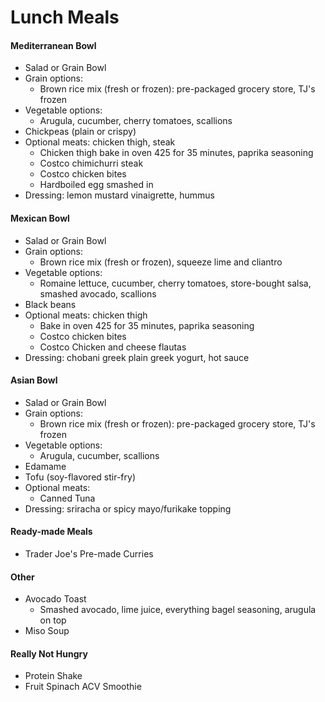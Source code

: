 # Lunch Meals
#### Mediterranean Bowl
- Salad or Grain Bowl
- Grain options:
  - Brown rice mix (fresh or frozen): pre-packaged grocery store, TJ's frozen
- Vegetable options:
  - Arugula, cucumber, cherry tomatoes, scallions
- Chickpeas (plain or crispy)
- Optional meats: chicken thigh, steak
  - Chicken thigh bake in oven 425 for 35 minutes, paprika seasoning
  - Costco chimichurri steak
  - Costco chicken bites
  - Hardboiled egg smashed in
- Dressing: lemon mustard vinaigrette, hummus

#### Mexican Bowl
- Salad or Grain Bowl
- Grain options:
  - Brown rice mix (fresh or frozen), squeeze lime and cliantro
- Vegetable options:
  - Romaine lettuce, cucumber, cherry tomatoes, store-bought salsa, smashed avocado, scallions
- Black beans
- Optional meats: chicken thigh
  - Bake in oven 425 for 35 minutes, paprika seasoning
  - Costco chicken bites
  - Costco Chicken and cheese flautas
- Dressing: chobani greek plain greek yogurt, hot sauce


#### Asian Bowl
- Salad or Grain Bowl
- Grain options:
  - Brown rice mix (fresh or frozen): pre-packaged grocery store, TJ's frozen
- Vegetable options:
  - Arugula, cucumber, scallions
- Edamame
- Tofu (soy-flavored stir-fry)
- Optional meats:
  - Canned Tuna
- Dressing: sriracha or spicy mayo/furikake topping

#### Ready-made Meals
- Trader Joe's Pre-made Curries

#### Other
- Avocado Toast
  - Smashed avocado, lime juice, everything bagel seasoning, arugula on top
- Miso Soup

#### Really Not Hungry
- Protein Shake
- Fruit Spinach ACV Smoothie

